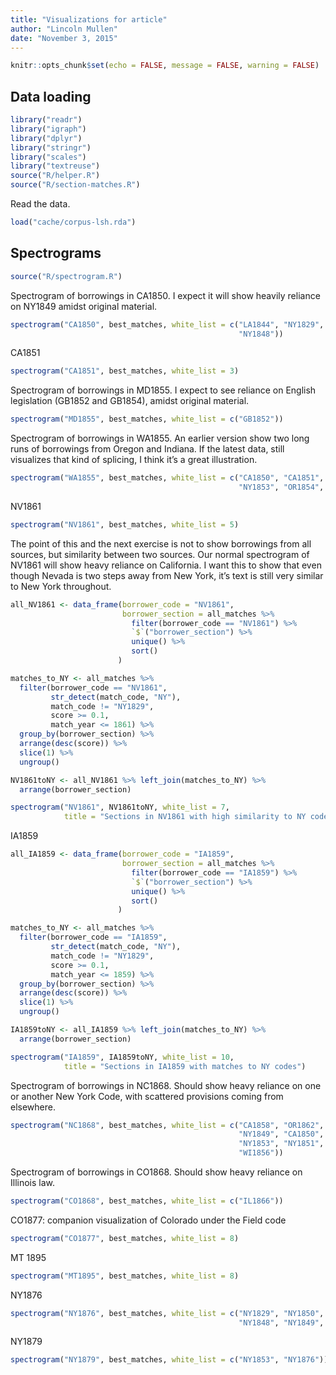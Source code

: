 ```yaml
---
title: "Visualizations for article"
author: "Lincoln Mullen"
date: "November 3, 2015"
---
```


```r
knitr::opts_chunk$set(echo = FALSE, message = FALSE, warning = FALSE)
```


## Data loading

```r
library("readr")
library("igraph")
library("dplyr")
library("stringr")
library("scales")
library("textreuse")
source("R/helper.R")
source("R/section-matches.R")
```

Read the data.

```r
load("cache/corpus-lsh.rda")
```

## Spectrograms

```r
source("R/spectrogram.R")
```

Spectrogram of borrowings in CA1850. I expect it will show heavily reliance on NY1849 amidst original material.

```r
spectrogram("CA1850", best_matches, white_list = c("LA1844", "NY1829", "NY1849",
                                                   "NY1848"))
```

CA1851

```r
spectrogram("CA1851", best_matches, white_list = 3)
```


Spectrogram of borrowings in MD1855. I expect to see reliance on English legislation (GB1852 and GB1854), amidst original material.

```r
spectrogram("MD1855", best_matches, white_list = c("GB1852"))
```

Spectrogram of borrowings in WA1855. An earlier version show two long runs of borrowings from Oregon and Indiana. If the latest data, still visualizes that kind of splicing, I think it's a great illustration.

```r
spectrogram("WA1855", best_matches, white_list = c("CA1850", "CA1851", "IN1852",
                                                   "NY1853", "OR1854", "WI1849"))
```

NV1861

```r
spectrogram("NV1861", best_matches, white_list = 5)
```


The point of this and the next exercise is not to show borrowings from all sources, but similarity between two sources. Our normal spectrogram of NV1861 will show heavy reliance on California. I want this to show that even though Nevada is two steps away from New York, it's text is still very similar to New York throughout.

```r
all_NV1861 <- data_frame(borrower_code = "NV1861",
                         borrower_section = all_matches %>% 
                           filter(borrower_code == "NV1861") %>% 
                           `$`("borrower_section") %>%
                           unique() %>%
                           sort()
                        )

matches_to_NY <- all_matches %>% 
  filter(borrower_code == "NV1861",
         str_detect(match_code, "NY"),
         match_code != "NY1829",
         score >= 0.1,
         match_year <= 1861) %>% 
  group_by(borrower_section) %>% 
  arrange(desc(score)) %>% 
  slice(1) %>% 
  ungroup() 

NV1861toNY <- all_NV1861 %>% left_join(matches_to_NY) %>% 
  arrange(borrower_section) 

spectrogram("NV1861", NV1861toNY, white_list = 7,
            title = "Sections in NV1861 with high similarity to NY codes")
```


IA1859

```r
all_IA1859 <- data_frame(borrower_code = "IA1859",
                         borrower_section = all_matches %>% 
                           filter(borrower_code == "IA1859") %>% 
                           `$`("borrower_section") %>%
                           unique() %>%
                           sort()
                        )

matches_to_NY <- all_matches %>% 
  filter(borrower_code == "IA1859",
         str_detect(match_code, "NY"),
         match_code != "NY1829",
         score >= 0.1,
         match_year <= 1859) %>% 
  group_by(borrower_section) %>% 
  arrange(desc(score)) %>% 
  slice(1) %>% 
  ungroup() 

IA1859toNY <- all_IA1859 %>% left_join(matches_to_NY) %>% 
  arrange(borrower_section) 

spectrogram("IA1859", IA1859toNY, white_list = 10,
            title = "Sections in IA1859 with matches to NY codes")
```

Spectrogram of borrowings in NC1868. Should show heavy reliance on one or another New York Code, with scattered provisions coming from elsewhere.

```r
spectrogram("NC1868", best_matches, white_list = c("CA1858", "OR1862", "MN1859",
                                                   "NY1849", "CA1850", "WI1858",
                                                   "NY1853", "NY1851", "NY1850",
                                                   "WI1856"))
```

Spectrogram of borrowings in CO1868. Should show heavy reliance on Illinois law.

```r
spectrogram("CO1868", best_matches, white_list = c("IL1866"))
```

CO1877: companion visualization of Colorado under the Field code

```r
spectrogram("CO1877", best_matches, white_list = 8) 
```

MT 1895

```r
spectrogram("MT1895", best_matches, white_list = 8)
```

NY1876

```r
spectrogram("NY1876", best_matches, white_list = c("NY1829", "NY1850", "NY1853",
                                                   "NY1848", "NY1849", "NY1851"))
```

NY1879

```r
spectrogram("NY1879", best_matches, white_list = c("NY1853", "NY1876"))
```
